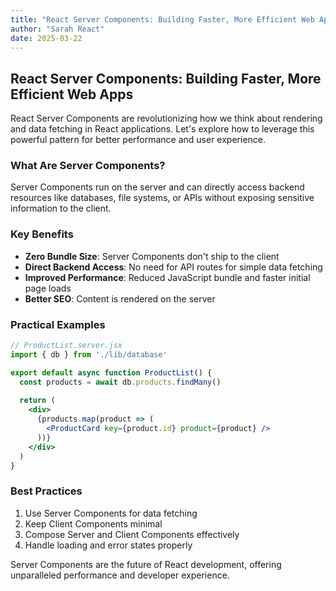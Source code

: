 ```yaml
---
title: "React Server Components: Building Faster, More Efficient Web Apps"
author: "Sarah React"
date: 2025-03-22
---
```


## React Server Components: Building Faster, More Efficient Web Apps

React Server Components are revolutionizing how we think about rendering and data fetching in React applications. Let's explore how to leverage this powerful pattern for better performance and user experience.

### What Are Server Components?

Server Components run on the server and can directly access backend resources like databases, file systems, or APIs without exposing sensitive information to the client.

### Key Benefits

- **Zero Bundle Size**: Server Components don't ship to the client
- **Direct Backend Access**: No need for API routes for simple data fetching
- **Improved Performance**: Reduced JavaScript bundle and faster initial page loads
- **Better SEO**: Content is rendered on the server

### Practical Examples

```jsx
// ProductList.server.jsx
import { db } from './lib/database'

export default async function ProductList() {
  const products = await db.products.findMany()
  
  return (
    <div>
      {products.map(product => (
        <ProductCard key={product.id} product={product} />
      ))}
    </div>
  )
}
```

### Best Practices

1. Use Server Components for data fetching
2. Keep Client Components minimal
3. Compose Server and Client Components effectively
4. Handle loading and error states properly

Server Components are the future of React development, offering unparalleled performance and developer experience.
